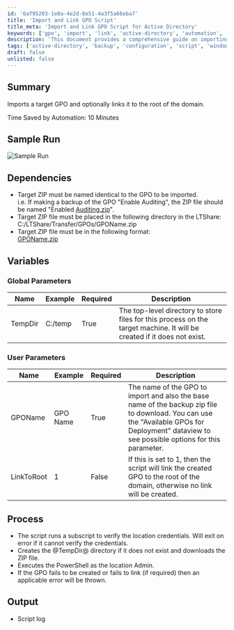 ```yaml
---
id: '6af95203-1e0a-4e2d-8e51-4a3f5a66eba7'
title: 'Import and Link GPO Script'
title_meta: 'Import and Link GPO Script for Active Directory'
keywords: ['gpo', 'import', 'link', 'active-directory', 'automation', 'backup']
description: 'This document provides a comprehensive guide on importing a target Group Policy Object (GPO) and optionally linking it to the root of the domain. It includes sample runs, dependencies, variables, and the overall process involved in executing the script.'
tags: ['active-directory', 'backup', 'configuration', 'script', 'windows']
draft: false
unlisted: false
---
```

## Summary

Imports a target GPO and optionally links it to the root of the domain.

Time Saved by Automation: 10 Minutes

## Sample Run

![Sample Run](../../../static/img/GPO-Import-Process/image_1.png)

## Dependencies

- Target ZIP must be named identical to the GPO to be imported.  
  i.e. If making a backup of the GPO "Enable Auditing", the ZIP file should be named "Enabled [Auditing.zip](http://auditing.zip)".
- Target ZIP file must be placed in the following directory in the LTShare:  
  C:/LTShare/Transfer/GPOs/GPOName.zip
- Target ZIP file must be in the following format:  
  [GPOName.zip](http://gponame.zip)

## Variables

### Global Parameters

| Name    | Example  | Required | Description                                                                                          |
|---------|----------|----------|------------------------------------------------------------------------------------------------------|
| TempDir | C:/temp  | True     | The top-level directory to store files for this process on the target machine. It will be created if it does not exist. |

### User Parameters

| Name       | Example      | Required | Description                                                                                                                                                          |
|------------|--------------|----------|----------------------------------------------------------------------------------------------------------------------------------------------------------------------|
| GPOName    | GPO Name     | True     | The name of the GPO to import and also the base name of the backup zip file to download. You can use the "Available GPOs for Deployment" dataview to see possible options for this parameter. |
| LinkToRoot | 1            | False    | If this is set to 1, then the script will link the created GPO to the root of the domain, otherwise no link will be created.                                       |

## Process

- The script runs a subscript to verify the location credentials. Will exit on error if it cannot verify the credentials.
- Creates the @TempDir@ directory if it does not exist and downloads the ZIP file.
- Executes the PowerShell as the location Admin.
- If the GPO fails to be created or fails to link (if required) then an applicable error will be thrown.

## Output

- Script log












